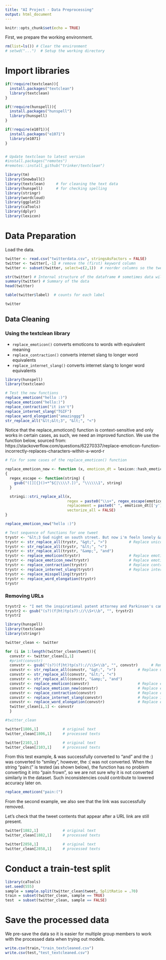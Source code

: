 ```yaml
---
title: "AI Project - Data Preprocessing"
output: html_document
---
```


```r
knitr::opts_chunk$set(echo = TRUE)
```


First, we prepare the working environment.
```r
rm(list=ls()) # Clear the environment
# setwd("...")  # Setup the working directory
```

# Import libraries
```r
if(!require(textclean)){
  install.packages("textclean")
  library(textclean)
}

if(!require(hunspell)){
  install.packages("hunspell")
  library(hunspell)
}

if(!require(e1071)){
  install.packages("e1071")
  library(e1071)
}


# Update textclean to latest version
#install.packages("remotes")
#remotes::install_github("trinker/textclean")

library(tm)
library(SnowballC)
library(textclean)     # for cleaning the text data
library(hunspell)      # for checking spelling
library(stringr)
library(wordcloud)
library(ggplot2)
library(caTools)
library(dplyr)
library(lexicon)       
```

# Data Preparation

Load the data.
```r
twitter <- read.csv("twitterdata.csv", stringsAsFactors = FALSE)
twitter <- twitter[,-1] # remove the (first) keyword column
twitter <- subset(twitter, select=c(2,1))  # reorder columns so the tweet comes first, then the label

str(twitter) # Internal structure of the dataframe # sometimes data will be of string type
summary(twitter) # Summary of the data
head(twitter)

table(twitter$label)  # counts for each label

twitter
```

## Data Cleaning

### Using the textclean library

*   `replace_emoticon()` converts emoticons to words with equivalent meaning
*   `replace_contraction()` converts internet slang to longer word equivalents
*   `replace_internet_slang()` converts internet slang to longer word equivalents

```r
library(hunspell)
library(textclean)

# Test the new functions
replace_emoticon("hello :)")
replace_emoticon("hello:)")
replace_contraction("it isn't")
replace_internet_slang("TGIF")
replace_word_elongation("amazinggg")
str_replace_all("&lt;&lt;3", "&lt;", "<")

```

Notice that the replace_emoticon() function is context-sensitive and only works in certain cases, as such, we need an improved function. We use the function below, sourced from: https://stackoverflow.com/questions/62270337/replace-emoticon-function-incorrectly-replaces-characters-within-a-word-r
```r
# fix for some cases of the replace_emoticon() function

replace_emoticon_new <- function (x, emoticon_dt = lexicon::hash_emoticons, ...) 
{
  regex_escape <- function(string) {
    gsub("([][{}()+*^${|\\\\?.])", "\\\\\\1", string)
  }

  stringi::stri_replace_all(x, 
                            regex = paste0("\\s+", regex_escape(emoticon_dt[["x"]])),
                            replacement = paste0(" ", emoticon_dt[['y']]),   
                            vectorize_all = FALSE)
}

replace_emoticon_new("hello :)")
```


```r
# Test sequence of functions for one tweet
trystr <- "&lt;3 Gud night on south street. But now i'm feeln lonely &amp; sad ona rainy day :( amazingggg&gt;"
trystr <- str_replace_all(trystr, "&gt;", ">")          # Replace unicode
trystr <- str_replace_all(trystr, "&lt;", "<")
trystr <- str_replace_all(trystr, "&amp;", "and")
trystr <- replace_emoticon(trystr)                      # Replace emoticon
trystr <- replace_emoticon_new(trystr)                  # Replace emoticon (for other cases)
trystr <- replace_contraction(trystr)                   # Replace contractions
trystr <- replace_internet_slang(trystr)                # Replace internet slang
trystr <- replace_misspelling(trystr)
trystr <- replace_word_elongation(trystr)
trystr
```

### Removing URLs
```r
trystr2 <- "I met the inspirational patent attorney and Parkinson's campaigner Bryn Williams @wobblywilliams for today's Herald https://t.co/PvobLKri0t testing if text is after"
trystr2 <- gsub("(s?)(f|ht)tp(s?)://\\S+\\b", "", trystr2)
trystr2
```



```r
library(hunspell)
library(textclean)
library(stringr)

twitter_clean <- twitter

for (i in 1:length(twitter_clean$tweet)){
  convstr <- twitter_clean[i,1]
  #print(convstr)
  convstr <- gsub("(s?)(f|ht)tp(s?)://\\S+\\b", "", convstr)      # Remove URL links
  convstr <- str_replace_all(convstr, "&gt;", ">")          # Replace unicode
  convstr <- str_replace_all(convstr, "&lt;", "<")
  convstr <- str_replace_all(convstr, "&amp;", "and")
  convstr <- replace_emoticon(convstr)                      # Replace emoticon
  convstr <- replace_emoticon_new(convstr)                  # Replace emoticon (for other cases)
  convstr <- replace_contraction(convstr)                   # Replace contractions
  convstr <- replace_internet_slang(convstr)                # Replace internet slang
  convstr <- replace_word_elongation(convstr)               # Replace elongated words
  twitter_clean[i,1] <- convstr
  }

#twitter_clean

twitter[1806,1]           # original text
twitter_clean[1806,1]     # processed texts

twitter[2103,1]           # original text
twitter_clean[2103,1]     # processed texts
```

From this test example, &amp; was successfully converted to "and" and the :) was converted to "smiley", however, the :( was not converted. When the string "pain:(" is tested (as shown below), the function has no problem converting it into "pain frown", so we are not sure why it is not converted similarly in the dataset. Such inconsistencies could contribute to lowered accuracy later on.
```r
replace_emoticon("pain:(")
```

From the second example, we also see that the link was successfully removed.


Let's check that the tweet contents that appear after a URL link are still present.
```r
twitter[1882,1]           # original text
twitter_clean[1882,1]     # processed texts

twitter[2858,1]           # original text
twitter_clean[2858,1]     # processed texts
```


# Conduct a train-test split
```r
library(caTools)
set.seed(555) 
sample = sample.split(twitter_clean$tweet, SplitRatio = .70)
train = subset(twitter_clean, sample == TRUE)
test  = subset(twitter_clean, sample == FALSE)
```


# Save the processed data

We pre-save the data so it is easier for multiple group members to work with the processed data when trying out models.
```r

write.csv(train,"train_textcleaned.csv")
write.csv(test,"test_textcleaned.csv")

```
